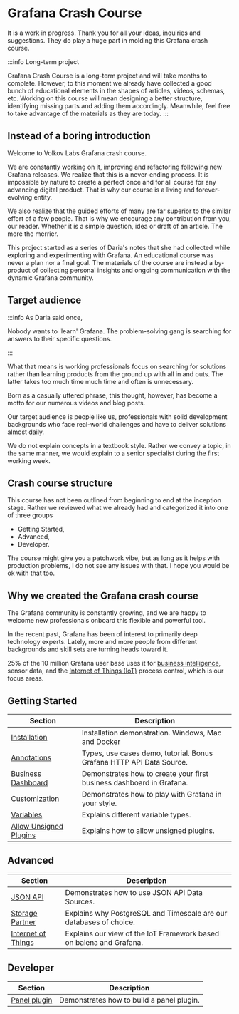 
# Grafana Crash Course

It is a work in progress. Thank you for all your ideas, inquiries and suggestions. They do play a huge part in molding this Grafana crash course. 

:::info Long-term project

Grafana Crash Course is a long-term project and will take months to complete. However, to this moment we already have collected a good bunch of educational elements in the shapes of articles, videos, schemas, etc. Working on this course will mean designing a better structure, identifying missing parts and adding them accordingly.
Meanwhile, feel free to take advantage of the materials as they are today.
:::

## Instead of a boring introduction

Welcome to Volkov Labs Grafana crash course.

We are constantly working on it, improving and refactoring following new Grafana releases. We realize that this is a never-ending process.  It is impossible by nature to create a perfect once and for all course for any advancing digital product. That is why our course is a living and forever-evolving entity.

We also realize that the guided efforts of many are far superior to the similar effort of a few people. 
That is why we encourage any contribution from you, our reader. Whether it is a simple question, idea or draft of an article. The more the merrier. 

This project started as a series of Daria's notes that she had collected while exploring and experimenting with Grafana. An educational course was never a plan nor a final goal. The materials of the course are instead a by-product of collecting personal insights and ongoing communication with the dynamic Grafana community. 

## Target audience

:::info As Daria said once,

Nobody wants to 'learn' Grafana. The problem-solving gang is searching for answers to their specific questions. 

:::

What that means is working professionals focus on searching for solutions rather than learning products from the ground up with all in and outs. The latter takes too much time much time and often is unnecessary.

Born as a casually uttered phrase, this thought, however, has become a motto for our numerous videos and blog posts. 

Our target audience is people like us, professionals with solid development backgrounds who face real-world challenges and have to deliver solutions almost daily.

We do not explain concepts in a textbook style. Rather we convey a topic, in the same manner, we would explain to a senior specialist during the first working week.

## Crash course structure 

This course has not been outlined from beginning to end at the inception stage. Rather we reviewed what we already had and categorized it into one of three groups 
 - Getting Started, 
 - Advanced, 
 - Developer.

The course might give you a patchwork vibe, but as long as it helps with production problems, I do not see any issues with that. 
I hope you would be ok with that too. 

## Why we created the Grafana crash course

The Grafana community is constantly growing, and we are happy to welcome new professionals onboard this flexible and powerful tool.

In the recent past, Grafana has been of interest to primarily deep technology experts. Lately, more and more people from different backgrounds and skill sets are turning heads toward it.

25% of the 10 million Grafana user base uses it for [business intelligence](business/), sensor data, and the [Internet of Things (IoT)](iot) process control, which is our focus areas.

## Getting Started

| Section                                  | Description                                                                 |
| ---------------------------------------- | --------------------------------------------------------------------------- |
| [Installation](installation)              | Installation demonstration. Windows, Mac and Docker |
| [Annotations](annotations)               | Types, use cases demo, tutorial. Bonus  Grafana HTTP API Data Source. |
| [Business Dashboard](business)           | Demonstrates how to create your first business dashboard in Grafana.        |
| [Customization](customize)               | Demonstrates how to play with Grafana in your style.                        |
| [Variables](variables)                   | Explains different variable types.                                          |
| [Allow Unsigned Plugins](allow-unsigned) | Explains how to allow unsigned plugins.                                     |

## Advanced

| Section                      | Description                                                         |
| ---------------------------- | ------------------------------------------------------------------- |
| [JSON API](datasources/json) | Demonstrates how to use JSON API Data Sources.                      |
| [Storage Partner](storage)   | Explains why PostgreSQL and Timescale are our databases of choice.  |
| [Internet of Things](iot)    | Explains our view of the IoT Framework based on balena and Grafana. |

## Developer

| Section                         | Description                               |
| ------------------------------- | ----------------------------------------- |
| [Panel plugin](developer/panel) | Demonstrates how to build a panel plugin. |

